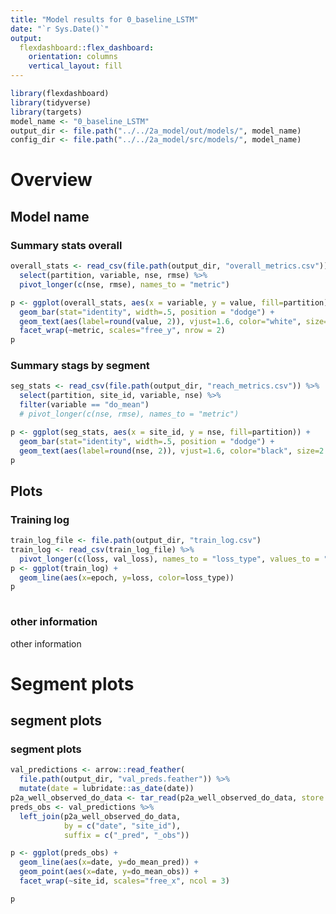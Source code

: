 ---
title: "Model results for 0_baseline_LSTM"
date: "`r Sys.Date()`"
output: 
  flexdashboard::flex_dashboard:
    orientation: columns
    vertical_layout: fill
---

```{r setup, include=FALSE, echo=FALSE}
library(flexdashboard)
library(tidyverse)
library(targets)
model_name <- "0_baseline_LSTM"
output_dir <- file.path("../../2a_model/out/models/", model_name)
config_dir <- file.path("../../2a_model/src/models/", model_name)
```

# Overview

## Model name {data-width=350}

### Summary stats overall

```{r, echo=FALSE}
overall_stats <- read_csv(file.path(output_dir, "overall_metrics.csv")) %>%
  select(partition, variable, nse, rmse) %>%
  pivot_longer(c(nse, rmse), names_to = "metric")

p <- ggplot(overall_stats, aes(x = variable, y = value, fill=partition)) + 
  geom_bar(stat="identity", width=.5, position = "dodge") +
  geom_text(aes(label=round(value, 2)), vjust=1.6, color="white", size=2.5, position = position_dodge(0.5))+
  facet_wrap(~metric, scales="free_y", nrow = 2)
p

```


### Summary stags by segment 

```{r}
seg_stats <- read_csv(file.path(output_dir, "reach_metrics.csv")) %>%
  select(partition, site_id, variable, nse) %>%
  filter(variable == "do_mean")
  # pivot_longer(c(nse, rmse), names_to = "metric")

p <- ggplot(seg_stats, aes(x = site_id, y = nse, fill=partition)) + 
  geom_bar(stat="identity", width=.5, position = "dodge") +
  geom_text(aes(label=round(nse, 2)), vjust=1.6, color="black", size=2.5, position = position_dodge(0.5))
p
```

## Plots {data-width=350}

### Training log

```{r}
train_log_file <- file.path(output_dir, "train_log.csv")
train_log <- read_csv(train_log_file) %>% 
  pivot_longer(c(loss, val_loss), names_to = "loss_type", values_to = "loss")
p <- ggplot(train_log) +
  geom_line(aes(x=epoch, y=loss, color=loss_type))
p
  
```

### other information

other information

# Segment plots

## segment plots

### segment plots
```{r}
val_predictions <- arrow::read_feather(
  file.path(output_dir, "val_preds.feather")) %>%
  mutate(date = lubridate::as_date(date))
p2a_well_observed_do_data <- tar_read(p2a_well_observed_do_data, store = "../../_targets")
preds_obs <- val_predictions %>% 
  left_join(p2a_well_observed_do_data, 
            by = c("date", "site_id"),
            suffix = c("_pred", "_obs"))

p <- ggplot(preds_obs) +
  geom_line(aes(x=date, y=do_mean_pred)) +
  geom_point(aes(x=date, y=do_mean_obs)) + 
  facet_wrap(~site_id, scales="free_x", ncol = 3)

p

```
